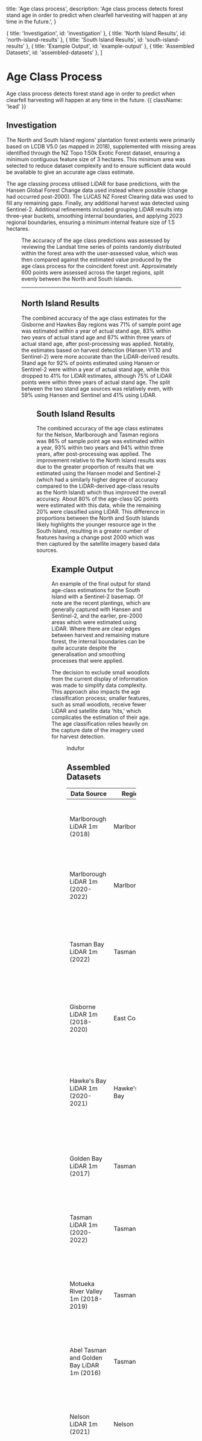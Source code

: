 

  title: 'Age class process',
  description:
    'Age class process detects forest stand age in order to predict when clearfell harvesting will happen at any time in the future.',
}

  { title: 'Investigation', id: 'investigation' },
  { title: 'North Island Results', id: 'north-island-results' },
  { title: 'South Island Results', id: 'south-island-results' },
  { title: 'Example Output', id: 'example-output' },
  { title: 'Assembled Datasets', id: 'assembled-datasets' },
]

# Age Class Process 

Age class process detects forest stand age in order to predict when clearfell harvesting will happen at any time in the future. {{ className: 'lead' }}

## Investigation

The North and South Island regions' plantation forest extents were primarily based on LCDB V5.0 (as mapped in 2018), supplemented with missing areas identified through the NZ Topo 1:50k Exotic Forest dataset, ensuring a minimum contiguous feature size of 3 hectares. This minimum area was selected to reduce dataset complexity and to ensure sufficient data would be available to give an accurate age class estimate.

The age classing process utilised LiDAR for base predictions, with the Hansen Global Forest Change data used instead where possible (change had occurred post-2000). The LUCAS NZ Forest Clearing data was used to fill any remaining gaps. Finally, any additional harvest was detected using Sentinel-2. Additional refinements included grouping LiDAR results into three-year buckets, smoothing internal boundaries, and applying 2023 regional boundaries, ensuring a minimum internal feature size of 1.5 hectares.

<Figure src={ageClassProcess} srcDark={ageClassProcessDark} alt="Age class process." caption="Age class process diagram." />

The accuracy of the age class predictions was assessed by reviewing the Landsat time series of points randomly distributed within the forest area with the user-assessed value, which was then compared against the estimated value produced by the age class process for the coincident forest unit. Approximately 600 points were assessed across the target regions, split evenly between the North and South Islands.

***

## North Island Results

The combined accuracy of the age class estimates for the Gisborne and Hawkes Bay regions was 71% of sample point age was estimated within a year of actual stand age, 83% within two years of actual stand age and 87% within three years of actual stand age, after post-processing was applied. Notably, the estimates based on harvest detection (Hansen V1.10 and Sentinel-2) were more accurate than the LiDAR-derived results. Stand age for 92% of points estimated using Hansen or Sentinel-2 were within a year of actual stand age, while this dropped to 41% for LiDAR estimates, although 75% of LiDAR points were within three years of actual stand age. The split between the two stand age sources was relatively even, with 59% using Hansen and Sentinel and 41% using LiDAR.

<Figure src={northIsland} alt="North Island age accuracy." />

## South Island Results

The combined accuracy of the age class estimates for the Nelson, Marlborough and Tasman regions was 86% of sample point age was estimated within a year, 93% within two years and 94% within three years, after post-processing was applied. The improvement relative to the North Island results was due to the greater proportion of results that we estimated using the Hansen model and Sentinel-2 (which had a similarly higher degree of accuracy compared to the LiDAR-derived age-class results as the North Island) which thus improved the overall accuracy. About 80% of the age-class QC points were estimated with this data, while the remaining 20% were classified using LiDAR. This difference in proportions between the North and South Islands likely highlights the younger resource age in the South Island, resulting in a greater number of features having a change post 2000 which was then captured by the satellite imagery based data sources. 

<Figure src={southIsland} alt="South Island age accuracy." />

## Example Output

An example of the final output for stand age-class estimations for the South Island with a Sentinel-2 basemap. Of note are the recent plantings, which are generally captured with Hansen and Sentinel-2, and the earlier, pre-2000 areas which were estimated using LiDAR. Where there are clear edges between harvest and remaining mature forest, the internal boundaries can be quite accurate despite the generalisation and smoothing processes that were applied.

<Note>
    The decision to exclude small woodlots from the current display of information was made to simplify data complexity. This approach also impacts the age classification process; smaller features, such as small woodlots, receive fewer LiDAR and satellite data 'hits,' which complicates the estimation of their age. The age classification relies heavily on the capture date of the imagery used for harvest detection.
</Note>

<Figure src={output} alt="Early output example visualisation for the South Island." caption="Contains modified Copernicus Sentinel data 2023, processed in Google Earth Engine." />

<Author>
    Indufor
</Author>

## Assembled Datasets

| Data Source                                       | Region      | Category                  | Data                                | License    | Citation                                                                                                                                                                                                                                                                                                                                                                                                                                                                                                                |
|---------------------------------------------------|-------------|---------------------------|------------------------------------------|------------|-------------------------------------------------------------------------------------------------------------------------------------------------------------------------------------------------------------------------------------------------------------------------------------------------------------------------------------------------------------------------------------------------------------------------------------------------------------------------------------------------------------------------|
| Marlborough LiDAR 1m (2018)                       | Marlborough | LiDAR                     | [Link](https://portal.opentopography.org/datasetMetadata?otCollectionID=OT.072019.2193.1) | CC BY 4.0  | Marlborough District Council, LINZ (2019). Marlborough, New Zealand 2018. Collected by AAM New Zealand Limited, distributed by OpenTopography and Land Information New Zealand (LINZ). Accessed: 2023-11-30                                                                                                                                                                                                                                                                                                             |
| Marlborough LiDAR 1m (2020-2022)                  | Marlborough | LiDAR                     | [Link](https://portal.opentopography.org/datasetMetadata?otCollectionID=OT.082021.2193.3) | CC BY 4.0  | Marlborough District Council, Toitū Te Whenua Land Information New Zealand (LINZ) (2023). Marlborough, New Zealand 2020-2022. Collected by Aerial Surveys, distributed by OpenTopography and LINZ. https://doi.org/10.5069/G95D7B5Q. Accessed: 2023-11-30                                                                                                                                                                                                                                                               |
| Tasman Bay LiDAR 1m (2022)                        | Tasman      | LiDAR                     | [Link](https://portal.opentopography.org/datasetMetadata?otCollectionID=OT.022023.2193.1) | CC BY 4.0  | Tasman District Council, Toitū Te Whenua Land Information New Zealand (LINZ) (2023). Tasman Bay, Tasman, New Zealand 2022. Collected by Aerial Surveys, distributed by OpenTopography and LINZ. https://doi.org/10.5069/G9NY2NSH. Accessed: 2023-11-30                                                                                                                                                                                                                                                                  |
| Gisborne LiDAR 1m (2018-2020)                     | East Coast  | LiDAR                     | [Link](https://portal.opentopography.org/datasetMetadata?otCollectionID=OT.042021.2193.2) | CC BY 4.0  | Gisborne District Council, LINZ (2021). Gisborne, New Zealand 2018-2020. Collected by Aerial Surveys, distributed by OpenTopography and Land Information New Zealand (LINZ). https://doi.org/10.5069/G9V2DVX2. Accessed: 2023-11-30                                                                                                                                                                                                                                                                                     |
| Hawke's Bay LiDAR 1m (2020-2021)                  | Hawke's Bay | LiDAR                     | [Link](https://portal.opentopography.org/datasetMetadata?otCollectionID=OT.112021.2193.1) | CC BY 4.0  | Hawke's Bay Regional Council, Wairoa District Council, Napier City Council, Central Hawke's Bay District Council, Toitū Te Whenua Land Information New Zealand (LINZ) (2023). Hawke's Bay, New Zealand 2020-2021. Collected by Ocean Infinity, distributed by OpenTopography and LINZ. https://doi.org/10.5069/G95D7B5Q. Accessed: 2023-11-30                                                                                                                                                                           |
| Golden Bay LiDAR 1m (2017)                        | Tasman      | LiDAR                     | [Link](https://portal.opentopography.org/datasetMetadata?otCollectionID=OT.072018.2193.2) | CC BY 4.0  | LINZ (2018). Golden Bay, Tasman, New Zealand 2017. Collected by AAM New Zealand Limited, distributed by OpenTopography and Land Information New Zealand (LINZ). https://doi.org/10.5069/G9N7W7YS. Accessed: 2023-11-30                                                                                                                                                                                                                                                                                                  |
| Tasman LiDAR 1m (2020-2022)                       | Tasman      | LiDAR                     | [Link](https://portal.opentopography.org/datasetMetadata?otCollectionID=OT.052022.2193.2) | CC BY 4.0  | Tasman District Council, Toitū Te Whenua Land Information New Zealand (LINZ) (2023). Tasman, New Zealand 2020-2022. Collected by Aerial Surveys, distributed by OpenTopography and LINZ. https://doi.org/10.5069/G95A6Q6N. Accessed: 2023-11-30                                                                                                                                                                                                                                                                         |
| Motueka River Valley 1m (2018-2019)               | Tasman      | LiDAR                     | [Link](https://portal.opentopography.org/datasetMetadata?otCollectionID=OT.072020.2193.3) | CC BY 4.0  | Tasman District Council, LINZ (2020). Motueka River Valley, Tasman, New Zealand 2018-2019. Collected by Aerial Surveys, distributed by OpenTopography and Land Information New Zealand (LINZ). https://doi.org/10.5069/G92Y1VRX. Accessed: 2023-11-30                                                                                                                                                                                                                                                                   |
| Abel Tasman and Golden Bay LiDAR 1m (2016)        | Tasman      | LiDAR                     | [Link](https://portal.opentopography.org/datasetMetadata?otCollectionID=OT.082018.2193.1) | CC BY 4.0  | LINZ (2018). Abel Tasman and Golden Bay, Tasman, New Zealand 2016. Collected by AAM New Zealand Limited, distributed by OpenTopography and Land Information New Zealand (LINZ). https://doi.org/10.5069/G98B8RAC. Accessed: 2023-11-30                                                                                                                                                                                                                                                                                  |
| Nelson LiDAR 1m (2021)                            | Nelson      | LiDAR                     | [Link](https://portal.opentopography.org/datasetMetadata?otCollectionID=OT.122021.2193.1) | CC BY 4.0  | Nelson City Council, Toitū Te Whenua Land Information New Zealand (LINZ) (2021). Nelson, New Zealand 2021. Collected by Aerial Surveys, distributed by OpenTopography and LINZ. https://doi.org/10.5069/G98B8RAC. Accessed: 2023-11-30                                                                                                                                                                                                                                                                                  |
| Hansen Global Forest Change V1.10 (2000 to 2022)  | All         | Landsat Change Detection  | [Link](https://glad.earthengine.app/view/global-forest-change)   | CC BY 4.0  | Hansen Global Forest Change sourced from the Google Earth Engine Data Catalog and licensed for reuse under the CC BY 4.0 licence. Hansen, M. C., P. V. Potapov, R. Moore, H. Hancher, S. Turubanova, A. Tyukavina, D. Thau, S. V. Stehman, S. J. Goetz, T. R. Loveland, A. Kommareddy, A. Egorov, L. Chini, C. O. Justice, and J. R. G. Townsend. 2013. High-Resolution Global Maps of 21st-Century Forest Cover Change. Science 342 (15 November): 850-853. Data available online from: https://data.earthengine.google.com/ |
| LUCAS NZ Forest Clearing 2008-2020 V019           | All         | Aerial Change Detection   | [Link](https://data.mfe.govt.nz/layer/99909-lucas-nz-forest-clearing-2008-2020-v019/)         | Creative Commons Attribution 4.0 | ANZLIC LUCAS NZ Forest Clearing 2008 2020 v019 by Ministry for the Environment sourced from the MfE Data Service and used under the Creative Commons Attribution 4.0 International licence.                                                                                                                                                                                                                                                                                                       |
| LCDB v5.0 - Land Cover Database version 5.0, Mainland, New Zealand | All      | Boundaries  | [Link](https://lris.scinfo.org.nz/layer/104400-lcdb-v50-land-cover-database-version-50-mainland-new-zealand/)       | CC BY 4.0  | LCDB v5.0 Sourced from the LRIS portal and licensed for reuse under the CC BY 4.0 license. Data was modified.                                                                                                                                                                                                                                                                                                                                                                                                           |
| NZ Coastlines and Islands Polygons (Topo 1:50k)   | All         | Boundaries                | [Link](https://data.linz.govt.nz/layer/51153-nz-coastlines-and-islands-polygons-topo-150k/)        | CC BY 4.0  | Coastline data sourced from the LINZ Data Service and licensed for reuse under the CC BY 4.0 licence. Data was modified.                                                                                                                                                                                                                                                                                                                                                                                                |
| Regional Council 2022 (generalised)               | All         | Boundaries                | [Link](https://datafinder.stats.govt.nz/layer/106666-regional-council-2022-generalised/) | Creative Commons Attribution 4.0 | This work is based on/includes Stats NZ's data which are licensed by Stats NZ for reuse under the Creative Commons Attribution 4.0 International licence.                                                                                                                                                                                                                                                                                                                                       |
| Site Index                                        | All         | Productivity Surface      | [Link](https://scion.koordinates.com/layer/108095-spatial-variation-in-radiata-pine-height-productivity/) | Productivity Prediction Tool Licence | Watt, M.S., Palmer, D.J., Leonardo, E.M.C, Bombrun, M. (2021) Use of advanced modelling methods to estimate radiata pine productivity indices. Forest Ecology and Management, 479, 118857.                                                                                                                                                                                                                                                                                                          |
